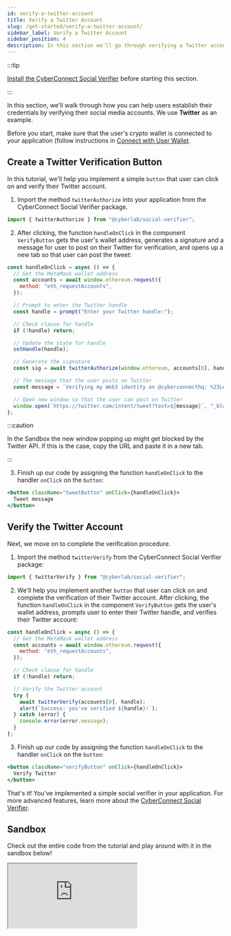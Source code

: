 ```yaml
---
id: verify-a-twitter-account
title: Verify a Twitter Account
slug: /get-started/verify-a-twitter-account/
sidebar_label: Verify a Twitter Account
sidebar_position: 4
description: In this section we'll go through verifying a Twitter account.
---
```


:::tip

[Install the CyberConnect Social Verifier](/get-started/quick-setup/) before starting this section.

:::

In this section, we'll walk through how you can help users establish their credentials by verifying their social media accounts. We use **Twitter** as an example.

Before you start, make sure that the user's crypto wallet is connected to your application (follow instructions in [Connect with User Wallet](/get-started/create-a-connection/).

## Create a Twitter Verification Button

In this tutorial, we'll help you implement a simple `button` that user can click on and verify their Twitter account.

1. Import the method `twitterAuthorize` into your application from the CyberConnect Social Verifier package.

```jsx title="/src/components/TweetButton.tsx"
import { twitterAuthorize } from "@cyberlab/social-verifier";
```

2. After clicking, the function `handleOnClick` in the component `VerifyButton` gets the user's wallet address, generates a signature and a message for user to post on their Twitter for verification, and opens up a new tab so that user can post the tweet:

```jsx title="/src/components/TweetButton.tsx"
const handleOnClick = async () => {
  // Get the MetaMask wallet address
  const accounts = await window.ethereum.request({
    method: "eth_requestAccounts",
  });

  // Prompt to enter the Twitter handle
  const handle = prompt("Enter your Twitter handle:");

  // Check clause for handle
  if (!handle) return;

  // Update the state for handle
  setHandle(handle);

  // Generate the signature
  const sig = await twitterAuthorize(window.ethereum, accounts[0], handle);

  // The message that the user posts on Twitter
  const message = `Verifying my Web3 identity on @cyberconnecthq: %23LetsCyberConnect %0A ${sig}`;

  // Open new window so that the user can post on Twitter
  window.open(`https://twitter.com/intent/tweet?text=${message}`, "_blank");
};
```

:::caution

In the Sandbox the new window popping up might get blocked by the Twitter API. If this is the case, copy the URL and paste it in a new tab.

:::

3. Finish up our code by assigning the function `handleOnClick` to the handler `onClick` on the `button`:

```jsx title="/src/components/TweetButton.tsx"
<button className="tweetButton" onClick={handleOnClick}>
  Tweet message
</button>
```

## Verify the Twitter Account

Next, we move on to complete the verification procedure.

1. Import the method `twitterVerify` from the CyberConnect Social Verifier package:

```jsx title="/src/components/VerifyButton.tsx"
import { twitterVerify } from "@cyberlab/social-verifier";
```

2. We'll help you implement another `button` that user can click on and complete the verification of their Twitter account. After clicking, the function `handleOnClick` in the component `VerifyButton` gets the user's wallet address, prompts user to enter their Twitter handle, and verifies their Twitter account:

```jsx title="/src/components/VerifyButton.tsx"
const handleOnClick = async () => {
  // Get the MetaMask wallet address
  const accounts = await window.ethereum.request({
    method: "eth_requestAccounts",
  });

  // Check clause for handle
  if (!handle) return;

  // Verify the Twitter account
  try {
    await twitterVerify(accounts[0], handle);
    alert(`Success: you've verified ${handle}!`);
  } catch (error) {
    console.error(error.message);
  }
};
```

3. Finish up our code by assigning the function `handleOnClick` to the handler `onClick` on the `button`:

```jsx title="/src/components/VerifyButton.tsx"
<button className="verifyButton" onClick={handleOnClick}>
  Verify Twitter
</button>
```

That's it! You've implemented a simple social verifier in your application. For more advanced features, learn more about the [CyberConnect Social Verifier](/cyberconnect-sdk/connect-with-social-verifier/).

## Sandbox

Check out the entire code from the tutorial and play around with it in the sandbox below!

<iframe
  src="https://codesandbox.io/embed/verify-a-twitter-account-d4ddmt?codemirror=1&fontsize=14&hidenavigation=0&theme=dark&runonclick=1&view=split&module=/src/App.tsx,/src/components/ConnectButton.tsx,/src/components/TweetButton.tsx,/src/components/VerifyButton.tsx"
  title="verify-a-twitter-account"
  allow="accelerometer; ambient-light-sensor; camera; encrypted-media; geolocation; gyroscope; hid; microphone; midi; payment; usb; vr; xr-spatial-tracking"
  sandbox="allow-forms allow-modals allow-popups allow-presentation allow-same-origin allow-scripts"
></iframe>
